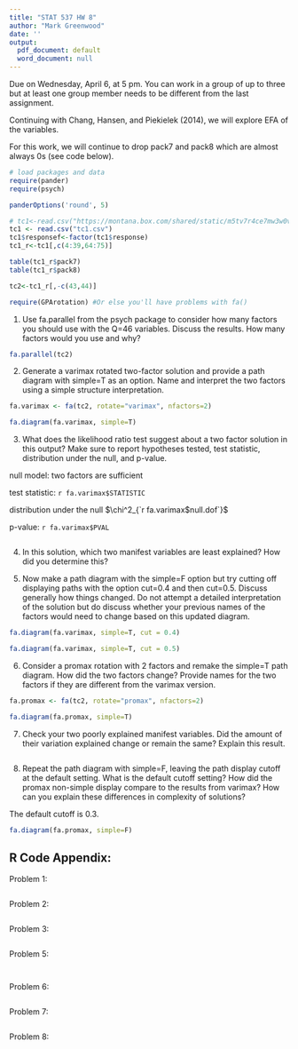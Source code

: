 ```yaml
---
title: "STAT 537 HW 8"
author: "Mark Greenwood"
date: ''
output:
  pdf_document: default
  word_document: null
---
```




Due on Wednesday, April 6, at 5 pm. You can work in a group of up to three but at least one group member needs to be different from the last assignment.

Continuing with Chang, Hansen, and Piekielek (2014), we will explore EFA of the variables.

For this work, we will continue to drop pack7 and pack8 which are almost always 0s (see code below).


```r
# load packages and data
require(pander)
require(psych)

panderOptions('round', 5)

# tc1<-read.csv("https://montana.box.com/shared/static/m5tv7r4ce7mw3w0vyqu0q7i1f8jflkkc.csv",header=T) #Data set without any modifications from https://knb.ecoinformatics.org/#view/doi:10.5063/F1DZ067F
tc1 <- read.csv("tc1.csv")
tc1$responsef<-factor(tc1$response)
tc1_r<-tc1[,c(4:39,64:75)]

table(tc1_r$pack7)
table(tc1_r$pack8)

tc2<-tc1_r[,-c(43,44)]

require(GPArotation) #Or else you'll have problems with fa()

```

1) Use fa.parallel from the psych package to consider how many factors you should use with the Q=46 variables. Discuss the results. How many factors would you use and why?

```r
fa.parallel(tc2)

```

2) Generate a varimax rotated two-factor solution and provide a path diagram with simple=T as an option. Name and interpret the two factors using a simple structure interpretation.

```r

fa.varimax <- fa(tc2, rotate="varimax", nfactors=2)
```

```r

fa.diagram(fa.varimax, simple=T)
```

3) What does the likelihood ratio test suggest about a two factor solution in this output? Make sure to report hypotheses tested, test statistic, distribution under the null, and p-value.

<!-- not sure if we should make a table or write words /--> 

null model: two factors are sufficient

test statistic: `r fa.varimax$STATISTIC`

distribution under the null $\chi^2_{`r fa.varimax$null.dof`}$ 

p-value: `r fa.varimax$PVAL`

```r


```

4) In this solution, which two manifest variables are least explained? How did you determine this?

5) Now make a path diagram with the simple=F option but try cutting off displaying paths with the option cut=0.4 and then cut=0.5. Discuss generally how things changed. Do not attempt a detailed interpretation of the solution but do discuss whether your previous names of the factors would need to change based on this updated diagram.

```r
fa.diagram(fa.varimax, simple=T, cut = 0.4)

```

```r
fa.diagram(fa.varimax, simple=T, cut = 0.5)

```

6) Consider a promax rotation with 2 factors and remake the simple=T path diagram. How did the two factors change? Provide names for the two factors if they are different from the varimax version.

```r

fa.promax <- fa(tc2, rotate="promax", nfactors=2)
```

```r

fa.diagram(fa.promax, simple=T)
```

7) Check your two poorly explained manifest variables. Did the amount of their variation explained change or remain the same? Explain this result.

```r


```

8) Repeat the path diagram with simple=F, leaving the path display cutoff at the default setting. What is the default cutoff setting? How did the promax non-simple display compare to the results from varimax? How can you explain these differences in complexity of solutions? 

The default cutoff is 0.3.

```r
fa.diagram(fa.promax, simple=F)

```

## R Code Appendix:
Problem 1:
```r
```

Problem 2:
```r
```

Problem 3:
```r
```

Problem 5:
```r
```

```r
```

Problem 6:
```r
```

Problem 7:
```r
```

Problem 8:
```r
```

